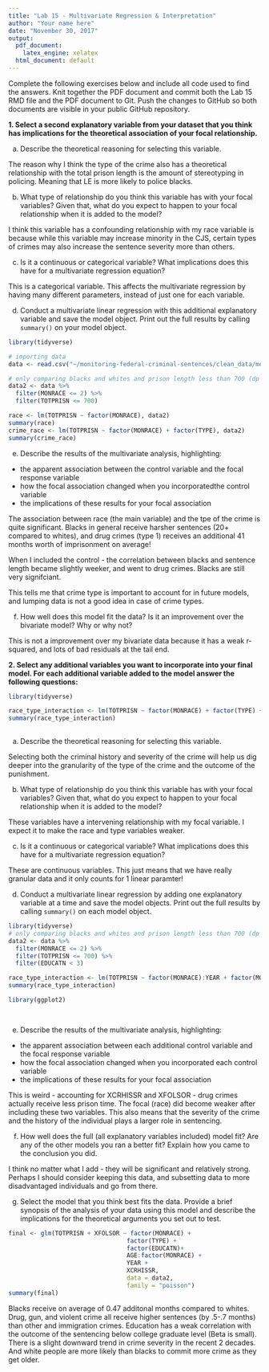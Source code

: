 ```yaml
---
title: "Lab 15 - Multivariate Regression & Interpretation"
author: "Your name here"
date: "November 30, 2017"
output:
  pdf_document: 
    latex_engine: xelatex
  html_document: default
---
```


Complete the following exercises below and include all code used to find the answers. Knit together the PDF document and commit both the Lab 15 RMD file and the PDF document to Git. Push the changes to GitHub so both documents are visible in your public GitHub repository.

**1. Select a second explanatory variable from your dataset that you think has implications for the theoretical association of your focal relationship.**

a. Describe the theoretical reasoning for selecting this variable.

The reason why I think the type of the crime also has a theoretical relationship with the total prison length is the amount of stereotyping in policing. Meaning that LE is more likely to police blacks.

b. What type of relationship do you think this variable has with your focal variables? Given that, what do you expect to happen to your focal relationship when it is added to the model?

I think this variable has a confounding relationship with my race variable is because while this variable may increase minority in the CJS, certain types of crimes may also increase the sentence severity more than others.

c. Is it a continuous or categorical variable? What implications does this have for a multivariate regression equation?

This is a categorical variable. This affects the multivariate regression by having many different parameters, instead of just one for each variable.  

d. Conduct a multivariate linear regression with this additional explanatory variable and save the model object. Print out the full results by calling `summary()` on your model object.

```r
library(tidyverse)

# importing data
data <- read.csv("~/monitoring-federal-criminal-sentences/clean_data/merged_data/96-15.csv")

# only comparing blacks and whites and prison length less than 700 (dp and lwp above that so excluding those observations)
data2 <- data %>%
  filter(MONRACE <= 2) %>%
  filter(TOTPRISN <= 700)

race <- lm(TOTPRISN ~ factor(MONRACE), data2)
summary(race)
crime_race <- lm(TOTPRISN ~ factor(MONRACE) + factor(TYPE), data2)
summary(crime_race)
```

e. Describe the results of the multivariate analysis, highlighting:
* the apparent association between the control variable and the focal response variable
* how the focal association changed when you incorporatedthe control variable
* the implications of these results for your focal association

The association between race (the main variable) and the tpe of the crime is quite significant. Blacks in general receive harsher sentences (20+ compared to whites), and drug crimes (type 1) receives an additional 41 months worth of imprisonment on average! 

When I included the control - the correlation between blacks and sentence length became slightly weeker, and went to drug crimes. Blacks are still very signifciant. 

This tells me that crime type is important to account for in future models, and lumping data is not a good idea in case of crime types.

f. How well does this model fit the data? Is it an improvement over the bivariate model? Why or why not?

This is not a improvement over my bivariate data because it has a weak r-squared, and lots of bad residuals at the tail end. 

**2. Select any additional variables you want to incorporate into your final model. For each additional variable added to the model answer the following questions:**

```r
library(tidyverse)

race_type_interaction <- lm(TOTPRISN ~ factor(MONRACE) + factor(TYPE) + XCRHISSR + XFOLSOR, data2)
summary(race_type_interaction)
  
```

a. Describe the theoretical reasoning for selecting this variable.

Selecting both the criminal history and severity of the crime will help us dig deeper into the granularity of the type of the crime and the outcome of the punishment.

b. What type of relationship do you think this variable has with your focal variables? Given that, what do you expect to happen to your focal relationship when it is added to the model?

These variables have a intervening relationship with my focal variable. I expect it to make the race and type variables weaker.

c. Is it a continuous or categorical variable? What implications does this have for a multivariate regression equation?

These are continuous variables. This just means that we have really granular data and it only counts for 1 linear paramter!

d. Conduct a multivariate linear regression by adding one explanatory variable at a time and save the model objects. Print out the full results by calling `summary()` on each model object.

```r
library(tidyverse)
# only comparing blacks and whites and prison length less than 700 (dp and lwp above that so excluding those observations), people with a college degree and above are also too small of a sample size for us to include the variance. 
data2 <- data %>%
  filter(MONRACE <= 2) %>%
  filter(TOTPRISN <= 700) %>%
  filter(EDUCATN < 3)

race_type_interaction <- lm(TOTPRISN ~ factor(MONRACE):YEAR + factor(MONRACE) + factor(TYPE) + XCRHISSR + XFOLSOR, data2)
summary(race_type_interaction)

library(ggplot2)

  
```

e. Describe the results of the multivariate analysis, highlighting:
* the apparent association between each additional control variable and the focal response variable
* how the focal association changed when you incorporated each control variable
* the implications of these results for your focal association

This is weird - accounting for XCRHISSR and XFOLSOR - drug crimes actually receive less prison time. 
The focal (race) did become weaker after including these two variables. 
This also means that the severity of the crime and the history of the individual plays a larger role in sentencing.

f. How well does the full (all explanatory variables included) model fit? Are any of the other models you ran a better fit? Explain how you came to the conclusion you did. 

I think no matter what I add - they will be significant and relatively strong. Perhaps I should consider keeping this data, and subsetting data to more disadvantaged individuals and go from there. 

g. Select the model that you think best fits the data. Provide a brief synopsis of the analysis of your data using this model and describe the implications for the theoretical arguments you set out to test.

```r
final <- glm(TOTPRISN + XFOLSOR ~ factor(MONRACE) + 
                                 factor(TYPE) +
                                 factor(EDUCATN)+
                                 AGE:factor(MONRACE) +
                                 YEAR + 
                                 XCRHISSR,
                                 data = data2,
                                 family = "poisson")
summary(final)
```
Blacks receive on average of 0.47 additonal months compared to whites. Drug, gun, and violent crime all receive higher sentences (by .5-.7 months) than other and immigration crimes. Education has a weak correlation with the outcome of the sentencing below college graduate level (Beta is small). There is a slight downward trend in crime severity in the recent 2 decades. And white people are more likely than blacks to commit more crime as they get older.